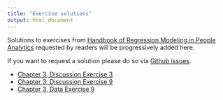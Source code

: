 ```yaml
---
title: "Exercise solutions"
output: html_document
---
```


Solutions to exercises from [Handbook of Regression Modeling in People Analytics](http://peopleanalytics-regression-book.org) requested by readers will be progressively added here.

If you want to request a solution please do so via [Github issues](https://github.com/keithmcnulty/peopleanalytics-regression-book/issues).

* [Chapter 3, Discussion Exercise 3](c3_de3.html)
* [Chapter 3, Discussion Exercise 9](c3_de9.html)
* [Chapter 3, Data Exercise 9](c3_e9.html)
